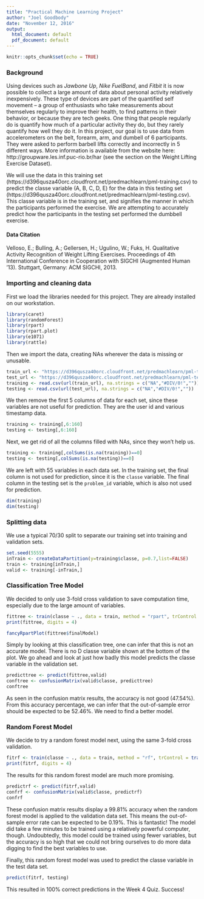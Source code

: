 ```yaml
---
title: "Practical Machine Learning Project"
author: "Joel Goodbody"
date: "November 12, 2016"
output:
  html_document: default
  pdf_document: default
---
```


```r
knitr::opts_chunk$set(echo = TRUE)
```

### Background

Using devices such as *Jawbone Up*, *Nike FuelBand*, and *Fitbit* it is now possible to collect a large amount of data about personal activity relatively inexpensively. These type of devices are part of the quantified self movement – a group of enthusiasts who take measurements about themselves regularly to improve their health, to find patterns in their behavior, or because they are tech geeks. One thing that people regularly do is quantify how much of a particular activity they do, but they rarely quantify how well they do it. In this project, our goal is to use data from accelerometers on the belt, forearm, arm, and dumbell of 6 participants. They were asked to perform barbell lifts correctly and incorrectly in 5 different ways. More information is available from the website here: http://groupware.les.inf.puc-rio.br/har (see the section on the Weight Lifting Exercise Dataset).

We will use the data in this training set (https://d396qusza40orc.cloudfront.net/predmachlearn/pml-training.csv) to predict the classe variable (A, B, C, D, E) for the data in this testing set (https://d396qusza40orc.cloudfront.net/predmachlearn/pml-testing.csv). This classe variable is in the training set, and signifies the manner in which the participants performed the exercise. We are attempting to accurately predict how the participants in the testing set performed the dumbbell exercise.

#### Data Citation

Velloso, E.; Bulling, A.; Gellersen, H.; Ugulino, W.; Fuks, H. Qualitative Activity Recognition of Weight Lifting Exercises. Proceedings of 4th International Conference in Cooperation with SIGCHI (Augmented Human '13). Stuttgart, Germany: ACM SIGCHI, 2013.

### Importing and cleaning data

First we load the libraries needed for this project. They are already installed on our workstation.

```r
library(caret)
library(randomForest)
library(rpart)
library(rpart.plot)
library(e1071)
library(rattle)
```

Then we import the data, creating NAs wherever the data is missing or unusable.

```r
train_url <- "https://d396qusza40orc.cloudfront.net/predmachlearn/pml-training.csv"
test_url <- "https://d396qusza40orc.cloudfront.net/predmachlearn/pml-testing.csv"
training <- read.csv(url(train_url), na.strings = c("NA","#DIV/0!","")) 
testing <- read.csv(url(test_url), na.strings = c("NA","#DIV/0!",""))
```

We then remove the first 5 columns of data for each set, since these variables are not useful for prediction. They are the user id and various timestamp data.

```r
training <- training[,6:160]
testing <- testing[,6:160]
```

Next, we get rid of all the columns filled with NAs, since they won't help us.

```r
training <- training[,colSums(is.na(training))==0]
testing <- testing[,colSums(is.na(testing))==0]
```

We are left with 55 variables in each data set. In the training set, the final column is not used for prediction, since it is the `classe` variable. The final column in the testing set is the `problem_id` variable, which is also not used for prediction.

```r
dim(training)
dim(testing)
```

### Splitting data

We use a typical 70/30 split to separate our training set into training and validation sets.

```r
set.seed(5555)
inTrain <- createDataPartition(y=training$classe, p=0.7,list=FALSE)
train <- training[inTrain,]
valid <- training[-inTrain,]
```

### Classification Tree Model

We decided to only use 3-fold cross validation to save computation time, especially due to the large amount of variables.

```r
fittree <- train(classe ~ ., data = train, method = "rpart", trControl = trainControl(method = "cv", number = 3))
print(fittree, digits = 4)
```

```r
fancyRpartPlot(fittree$finalModel)
```

Simply by looking at this classification tree, one can infer that this is not an accurate model. There is no D classe variable shown at the bottom of the plot. We go ahead and look at just how badly this model predicts the classe variable in the validation set.

```r
predicttree <- predict(fittree,valid)
conftree <- confusionMatrix(valid$classe, predicttree)
conftree
```

As seen in the confusion matrix results, the accuracy is not good (47.54%). From this accuracy percentage, we can infer that the out-of-sample error should be expected to be 52.46%. We need to find a better model. 

### Random Forest Model

We decide to try a random forest model next, using the same 3-fold cross validation.

```r
fitrf <- train(classe ~ ., data = train, method = "rf", trControl = trainControl(method = "cv", number = 3))
print(fitrf, digits = 4)
```

The results for this random forest model are much more promising.

```r
predictrf <- predict(fitrf,valid)
confrf <- confusionMatrix(valid$classe, predictrf)
confrf
```

These confusion matrix results display a 99.81% accuracy when the random forest model is applied to the validation data set. This means the out-of-sample error rate can be expected to be 0.19%. This is fantastic! The model did take a few minutes to be trained using a relatively powerful computer, though. Undoubtedly, this model could be trained using fewer variables, but the accuracy is so high that we could not bring ourselves to do more data digging to find the best variables to use. 

Finally, this random forest model was used to predict the classe variable in the test data set.

```r
predict(fitrf, testing)
```

This resulted in 100% correct predictions in the Week 4 Quiz. Success!